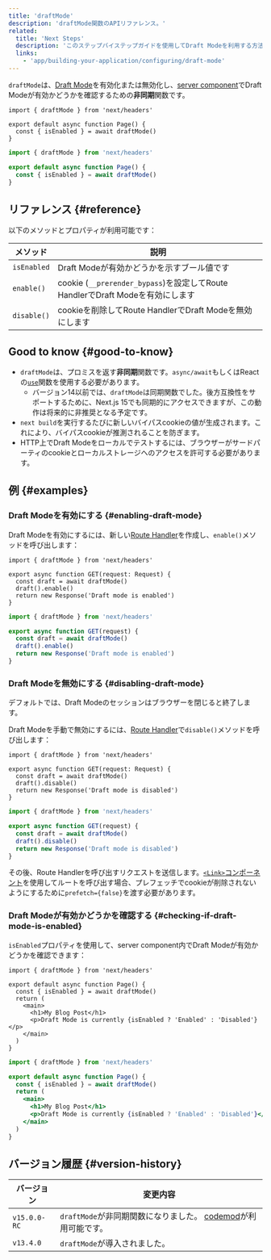 ```yaml
---
title: 'draftMode'
description: 'draftMode関数のAPIリファレンス。'
related:
  title: 'Next Steps'
  description: 'このステップバイステップガイドを使用してDraft Modeを利用する方法を学びます。'
  links:
    - 'app/building-your-application/configuring/draft-mode'
---
```


`draftMode`は、[Draft Mode](/docs/app/building-your-application/configuring/draft-mode)を有効化または無効化し、[server component](/docs/app/building-your-application/rendering/server-components)でDraft Modeが有効かどうかを確認するための**非同期**関数です。

```tsx title="app/page.ts"
import { draftMode } from 'next/headers'

export default async function Page() {
  const { isEnabled } = await draftMode()
}
```

```jsx title="app/page.js"
import { draftMode } from 'next/headers'

export default async function Page() {
  const { isEnabled } = await draftMode()
}
```

## リファレンス {#reference}

以下のメソッドとプロパティが利用可能です：

| メソッド    | 説明                                                                           |
| ----------- | ------------------------------------------------------------------------------ |
| `isEnabled` | Draft Modeが有効かどうかを示すブール値です                                     |
| `enable()`  | cookie (`__prerender_bypass`)を設定してRoute HandlerでDraft Modeを有効にします |
| `disable()` | cookieを削除してRoute HandlerでDraft Modeを無効にします                        |

## Good to know {#good-to-know}

- `draftMode`は、プロミスを返す**非同期**関数です。`async/await`もしくはReactの[`use`](https://react.dev/reference/react/use)関数を使用する必要があります。
  - バージョン14以前では、`draftMode`は同期関数でした。後方互換性をサポートするために、Next.js 15でも同期的にアクセスできますが、この動作は将来的に非推奨となる予定です。
- `next build`を実行するたびに新しいバイパスcookieの値が生成されます。これにより、バイパスcookieが推測されることを防ぎます。
- HTTP上でDraft Modeをローカルでテストするには、ブラウザーがサードパーティのcookieとローカルストレージへのアクセスを許可する必要があります。

## 例 {#examples}

### Draft Modeを有効にする {#enabling-draft-mode}

Draft Modeを有効にするには、新しい[Route Handler](/docs/app/building-your-application/routing/route-handlers)を作成し、`enable()`メソッドを呼び出します：

<Tabs>
<TabItem value="tsx" label="TypeScript">

```tsx title="app/draft/route.ts" switcher
import { draftMode } from 'next/headers'

export async function GET(request: Request) {
  const draft = await draftMode()
  draft().enable()
  return new Response('Draft mode is enabled')
}
```

</TabItem>
<TabItem value="js" label="JavaScript">

```js title="app/draft/route.js" switcher
import { draftMode } from 'next/headers'

export async function GET(request) {
  const draft = await draftMode()
  draft().enable()
  return new Response('Draft mode is enabled')
}
```

</TabItem>
</Tabs>

### Draft Modeを無効にする {#disabling-draft-mode}

デフォルトでは、Draft Modeのセッションはブラウザーを閉じると終了します。

Draft Modeを手動で無効にするには、[Route Handler](/docs/app/building-your-application/routing/route-handlers)で`disable()`メソッドを呼び出します：

<Tabs>
<TabItem value="tsx" label="TypeScript">

```tsx title="app/draft/route.ts" switcher
import { draftMode } from 'next/headers'

export async function GET(request: Request) {
  const draft = await draftMode()
  draft().disable()
  return new Response('Draft mode is disabled')
}
```

</TabItem>
<TabItem value="js" label="JavaScript">

```js title="app/draft/route.js" switcher
import { draftMode } from 'next/headers'

export async function GET(request) {
  const draft = await draftMode()
  draft().disable()
  return new Response('Draft mode is disabled')
}
```

</TabItem>
</Tabs>

その後、Route Handlerを呼び出すリクエストを送信します。[`<Link>`コンポーネント](/docs/app/api-reference/components/link)を使用してルートを呼び出す場合、プレフェッチでcookieが削除されないようにするために`prefetch={false}`を渡す必要があります。

### Draft Modeが有効かどうかを確認する {#checking-if-draft-mode-is-enabled}

`isEnabled`プロパティを使用して、server component内でDraft Modeが有効かどうかを確認できます：

```tsx title="app/page.ts"
import { draftMode } from 'next/headers'

export default async function Page() {
  const { isEnabled } = await draftMode()
  return (
    <main>
      <h1>My Blog Post</h1>
      <p>Draft Mode is currently {isEnabled ? 'Enabled' : 'Disabled'}</p>
    </main>
  )
}
```

```jsx title="app/page.js"
import { draftMode } from 'next/headers'

export default async function Page() {
  const { isEnabled } = await draftMode()
  return (
    <main>
      <h1>My Blog Post</h1>
      <p>Draft Mode is currently {isEnabled ? 'Enabled' : 'Disabled'}</p>
    </main>
  )
}
```

## バージョン履歴 {#version-history}

| バージョン   | 変更内容                                                                                                                    |
| ------------ | --------------------------------------------------------------------------------------------------------------------------- |
| `v15.0.0-RC` | `draftMode`が非同期関数になりました。 [codemod](/docs/app/building-your-application/upgrading/codemods#150)が利用可能です。 |
| `v13.4.0`    | `draftMode`が導入されました。                                                                                               |
